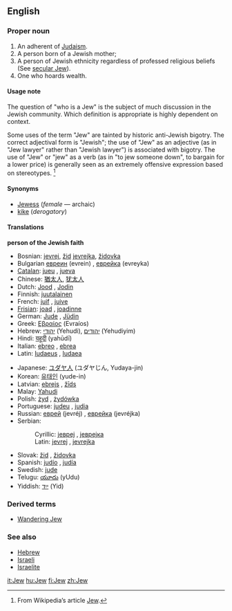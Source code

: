 {{wikipediapar|etymology of the word Jew}}
==English==
===Proper noun===
{{en-noun-reg}}

# An adherent of [[Judaism]].
# A person born of a Jewish mother;
# A person of Jewish ethnicity regardless of professed religious beliefs (See [[secular Jew]]).
# One who hoards wealth.

====Usage note====

The question of "who is a Jew" is the subject of much discussion in the Jewish community. Which definition is appropriate is highly dependent on context.

Some uses of the term "Jew" are tainted by historic anti-Jewish bigotry. The correct adjectival form is "Jewish"; the use of "Jew" as an adjective (as in "Jew lawyer" rather than "Jewish lawyer") is associated with bigotry. The use of "Jew" or "jew" as a verb (as in "to jew someone down", to bargain for a lower price) is generally seen as an extremely offensive expression based on stereotypes. <ref name="Wikipedia">From Wikipedia’s article [[w:Jew|Jew]].</ref>

====Synonyms====
*[[Jewess]] (''female'' — archaic)
*[[kike]] (''derogatory'')

====Translations====
'''person of the Jewish faith'''
{{top}}
*Bosnian: [[jevrej#Bosnian|jevrej]], [[žid#Bosnian|žid]] {{m}} [[jevrejka#Bosnian|jevrejka]], [[židovka#Bosnian|židovka]] {{f}}
*Bulgarian [[евреин]] (evrein) {{m}}, [[еврейка]] (evreyka) {{f}}
*[[Catalan]]: [[jueu]] {{m}}, [[jueva]] {{f}}
*Chinese: [[猶太人]], [[犹太人]]
*Dutch: [[Jood]] {{m}}, [[Jodin]] {{f}}<!-- should be cap'd.-->
*Finnish: [[juutalainen]]
*French: [[juif]] {{m}}, [[juive]] {{f}}
*[[Frisian]]: [[joad]] {{m}}, [[joadinne]] {{f}}
*German: [[Jude]] {{m}}, [[Jüdin]] {{f}}
*Greek: [[Εβραίος]] (Evraíos) {{m}}
*Hebrew: [[יהודי]] (Yehudi), [[יהודים]] (Yehudiyim) {{p}}
*Hindi: [[यहूदी]] (yahūdī)
*Italian: [[ebreo]] {{m}}, [[ebrea]] {{f}}
*Latin: [[Iudaeus]] {{m}}, [[Iudaea]] {{f}}
{{mid}}
*Japanese: [[ユダヤ人]] (ユダヤじん, Yudaya-jin)
*Korean: [[유태인]] (yude-in)
*Latvian: [[ebrejs]] {{m}}, [[žīds]] {{m}}
*Malay: [[Yahudi]]
*Polish: [[żyd]] {{m}}, [[żydówka]] {{f}}
*Portuguese: [[judeu]] {{m}}, [[judia]] {{f}}
*Russian: [[еврей]] (jevréj) {{m}}, [[еврейка]] (jevréjka) {{f}}
*Serbian:
*:Cyrillic: [[јевреј#Serbian|јевреј]] {{m}}, [[јеврејка#Serbian|јеврејка]] {{f}}
*:Latin: [[jevrej#Serbian|jevrej]] {{m}}, [[jevrejka#Serbian|jevrejka]] {{f}}
*Slovak: [[žid]] {{m}}, [[židovka]] {{f}}
*Spanish: [[judío]] {{m}}, [[judía]] {{f}}
*Swedish: [[jude]]
*Telugu: [[యూదు]] (yUdu)
*Yiddish: [[ייִד]] (Yid) {{m}}
{{bottom}}

===Derived terms===
*[[Wandering Jew]]

===See also===
*[[Hebrew]]
*[[Israeli]]
*[[Israelite]]

[[it:Jew]]
[[hu:Jew]]
[[fi:Jew]]
[[zh:Jew]]